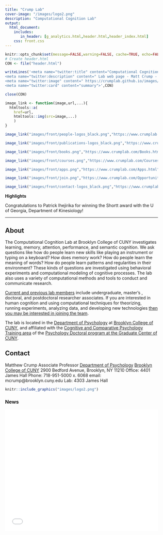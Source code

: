 ```yaml
---
title: "Crump Lab"
cover-image: "/images/logo2.png"
description: "Computational Cognition Lab"
output: 
  html_document:
    includes:
       in_header: [g_analytics.html,header.html,header_index.html]
    css: front.css
---
```


```r

knitr::opts_chunk$set(message=FALSE,warning=FALSE, cache=TRUE, echo=FALSE)
# Create header.html
CON <- file("header.html")

writeLines('<meta name="twitter:title" content="Computational Cognition Lab ">
<meta name="twitter:description" content=" Lab web page - Matt Crump - Brooklyn College of CUNY">
<meta name="twitter:image" content=" https://crumplab.github.io/images/logo2.png">
<meta name="twitter:card" content="summary">',CON)

close(CON)
```

<style type="text/css">
.title {
  display: none;
}

#getting-started img {
  margin-right: 10px;
}

</style>


::: {.row}

::: {.col-sm-9}

::: {.row}

:::: {.col-xs-3}

```r
image_link <- function(image,url,...){
  htmltools::a(
    href=url,
    htmltools::img(src=image,...)
    )
}

image_link("images/front/people-logos_black.png","https://www.crumplab.com/People.html", class = "hovericon")
```

::::

:::: {.col-xs-3}

```r
image_link("images/front/publications-logos_black.png","https://www.crumplab.com/Publications.html", class = "hovericon")
```


::::

:::: {.col-xs-3}

```r
image_link("images/front/books.png","https://www.crumplab.com/Books.html", class = "hovericon")
```

::::

:::: {.col-xs-3}

```r
image_link("images/front/courses.png","https://www.crumplab.com/Courses.html", class = "hovericon")
```

::::
:::

::: {.row}
:::: {.col-xs-3}


```r
image_link("images/front/apps.png","https://www.crumplab.com/Apps.html", class = "hovericon")
```

::::

:::: {.col-xs-3}

```r
image_link("images/front/join.png","https://www.crumplab.com/Opportunities.html", class = "hovericon")
```

::::

:::: {.col-xs-3}

```r
image_link("images/front/contact-logos_black.png","https://www.crumplab.com/index.html#contact", class = "hovericon")
```

::::

:::: {.col-xs-3}



::::
:::

**Highlights**

Congratulations to Patrick Ihejirika for winning the Shortt award with the U of Georgia, Department of Kinesiology!

---

## About

The Computational Cognition Lab at Brooklyn College of CUNY investigates learning, memory, attention, performance, and semantic cognition. We ask questions like how do people learn new skills like playing an instrument or typing on a keyboard? How does memory work? How do people learn the meaning of words? How do people learn patterns and regularities in their environment? These kinds of questions are investigated using behavioral experiments and computational modeling of cognitive processes. The lab also uses a variety of computational methods and tools to conduct and communicate research. 

[Current and previous lab members](https://crumplab.github.io/People.html) include undergraduate, master's , doctoral, and postdoctoral researcher associates. If you are interested in human cognition and using computational techniques for theorizing, running experiments, analyzing data, and developing new technologies [then you may be interested in joining the team](https://crumplab.github.io/Opportunities.html).

The lab is located in the [Department of Psychology](http://www.brooklyn.cuny.edu/web/academics/schools/naturalsciences/undergraduate/psychology.php) at [Brooklyn College of CUNY](http://www.brooklyn.cuny.edu/), and affiliated with the [Cognitive and Comparative Psychology Training area](https://ccp-cuny.github.io) of the [Psychology Doctoral program at the Graduate Center of CUNY](https://www.gc.cuny.edu/Page-Elements/Academics-Research-Centers-Initiatives/Doctoral-Programs/Psychology/Training-Areas/Cognitive-and-Comparative-Psychology).

## Contact 

Matthew Crump
Associate Professor
[Department of Psychology](http://www.brooklyn.cuny.edu/web/academics/schools/naturalsciences/undergraduate/psychology.php)
[Brooklyn College of CUNY](http://www.brooklyn.cuny.edu/)
2900 Bedford Avenue, Brooklyn, NY 11210
Office: 4401 James Hall
Phone: 718-951-5000 x. 6068
email: mcrump@brooklyn.cuny.edu 
Lab: 4303 James Hall

:::

:::: {.col-sm-3 }

```r
knitr::include_graphics("images/logo2.png")
```

### News

<iframe src="news/news.html" title="news" style='height:400px;width:100%;overflow:auto;border:0px solid #49c5b6;padding:0%'></iframe>

::::

:::







